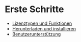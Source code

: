 # Erste Schritte
  - [Lizenztypen und Funktionen](/getting-started/license-types-and-features)
  - [Herunterladen und installieren](/getting-started/download-and-install)
  - [Benutzerunterstützung](/getting-started/user-support)
